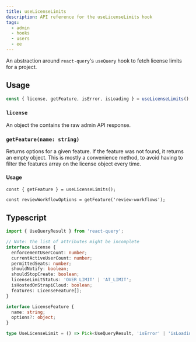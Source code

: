 ```yaml
---
title: useLicenseLimits
description: API reference for the useLicenseLimits hook
tags:
  - admin
  - hooks
  - users
  - ee
---
```


An abstraction around `react-query`'s `useQuery` hook to fetch license limits for a project.

## Usage

```js
const { license, getFeature, isError, isLoading } = useLicenseLimits();
```

### `license`

An object the contains the raw admin API response.

### `getFeature(name: string)`

Returns options for a given feature. If the feature was not found, it returns an empty object. This is mostly a
convenience method, to avoid having to filter the features array on the license object every time.

#### Usage

```
const { getFeature } = useLicenseLimits();

const reviewWorkflowOptions = getFeature('review-workflows');
```


## Typescript

```ts
import { UseQueryResult } from 'react-query';

// Note: the list of attributes might be incomplete
interface License {
  enforcementUserCount: number;
  currentActiveUserCount: number;
  permittedSeats: number;
  shouldNotify: boolean;
  shouldStopCreate: boolean;
  licenseLimitStatus: 'OVER_LIMIT' | 'AT_LIMIT';
  isHostedOnStrapiCloud: boolean;
  features: LicenseFeature[];
}

interface LicenseFeature {
  name: string;
  options?: object;
}

type UseLicenseLimit = () => Pick<UseQueryResult, 'isError' | 'isLoading'> & { license: License }
```
